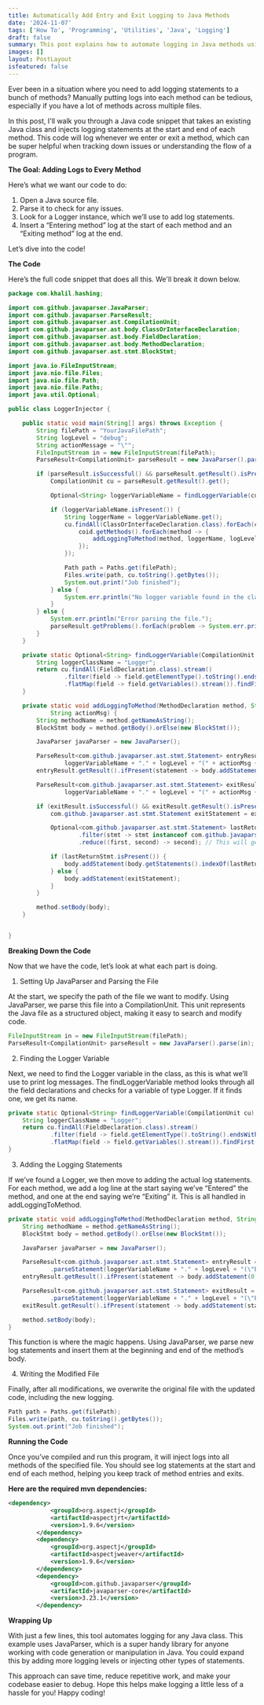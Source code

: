 ```yaml
---
title: Automatically Add Entry and Exit Logging to Java Methods
date: '2024-11-07'
tags: ['How To', 'Programming', 'Utilities', 'Java', 'Logging']
draft: false
summary: This post explains how to automate logging in Java methods using JavaParser. The provided code parses a Java file, locates a Logger instance, and injects Entering and Exiting log statements at the start and end of each method. This automation saves time and makes tracking program flow easier without manual log insertion.
images: []
layout: PostLayout
isfeatured: false
---
```


Ever been in a situation where you need to add logging statements to a bunch of methods? Manually putting logs into each method can be tedious, especially if you have a lot of methods across multiple files.

In this post, I'll walk you through a Java code snippet that takes an existing Java class and injects logging statements at the start and end of each method. This code will log whenever we enter or exit a method, which can be super helpful when tracking down issues or understanding the flow of a program.

**The Goal: Adding Logs to Every Method**

Here’s what we want our code to do:

1. Open a Java source file.
2. Parse it to check for any issues.
3. Look for a Logger instance, which we’ll use to add log statements.
4. Insert a “Entering method” log at the start of each method and an “Exiting method” log at the end.

Let’s dive into the code!

**The Code**

Here’s the full code snippet that does all this. We'll break it down below.

```java
package com.khalil.hashing;

import com.github.javaparser.JavaParser;
import com.github.javaparser.ParseResult;
import com.github.javaparser.ast.CompilationUnit;
import com.github.javaparser.ast.body.ClassOrInterfaceDeclaration;
import com.github.javaparser.ast.body.FieldDeclaration;
import com.github.javaparser.ast.body.MethodDeclaration;
import com.github.javaparser.ast.stmt.BlockStmt;

import java.io.FileInputStream;
import java.nio.file.Files;
import java.nio.file.Path;
import java.nio.file.Paths;
import java.util.Optional;

public class LoggerInjector {

    public static void main(String[] args) throws Exception {
        String filePath = "YourJavaFilePath";
        String logLevel = "debug";
        String actionMessage = "\"";
        FileInputStream in = new FileInputStream(filePath);
        ParseResult<CompilationUnit> parseResult = new JavaParser().parse(in);

        if (parseResult.isSuccessful() && parseResult.getResult().isPresent()) {
            CompilationUnit cu = parseResult.getResult().get();

            Optional<String> loggerVariableName = findLoggerVariable(cu);

            if (loggerVariableName.isPresent()) {
                String loggerName = loggerVariableName.get();
                cu.findAll(ClassOrInterfaceDeclaration.class).forEach(coid -> {
                    coid.getMethods().forEach(method -> {
                        addLoggingToMethod(method, loggerName, logLevel,actionMessage);
                    });
                });

                Path path = Paths.get(filePath);
                Files.write(path, cu.toString().getBytes());
                System.out.print("Job finished");
            } else {
                System.err.println("No logger variable found in the class.");
            }
        } else {
            System.err.println("Error parsing the file.");
            parseResult.getProblems().forEach(problem -> System.err.println(problem.toString()));
        }
    }

    private static Optional<String> findLoggerVariable(CompilationUnit cu) {
        String loggerClassName = "Logger";
        return cu.findAll(FieldDeclaration.class).stream()
                .filter(field -> field.getElementType().toString().endsWith(loggerClassName))
                .flatMap(field -> field.getVariables().stream()).findFirst().map(var -> var.getNameAsString());
    }

    private static void addLoggingToMethod(MethodDeclaration method, String loggerVariableName, String logLevel,
            String actionMsg) {
        String methodName = method.getNameAsString();
        BlockStmt body = method.getBody().orElse(new BlockStmt());

        JavaParser javaParser = new JavaParser();

        ParseResult<com.github.javaparser.ast.stmt.Statement> entryResult = javaParser.parseStatement(
                loggerVariableName + "." + logLevel + "(" + actionMsg + "Entering: " + methodName + "()\");");
        entryResult.getResult().ifPresent(statement -> body.addStatement(0, statement));

        ParseResult<com.github.javaparser.ast.stmt.Statement> exitResult = javaParser.parseStatement(
                loggerVariableName + "." + logLevel + "(" + actionMsg + "Exiting: " + methodName + "()\");");

        if (exitResult.isSuccessful() && exitResult.getResult().isPresent()) {
            com.github.javaparser.ast.stmt.Statement exitStatement = exitResult.getResult().get();

            Optional<com.github.javaparser.ast.stmt.Statement> lastReturnStmt = body.getStatements().stream()
                    .filter(stmt -> stmt instanceof com.github.javaparser.ast.stmt.ReturnStmt)
                    .reduce((first, second) -> second); // This will get the last return statement if present

            if (lastReturnStmt.isPresent()) {
                body.addStatement(body.getStatements().indexOf(lastReturnStmt.get()), exitStatement);
            } else {
                body.addStatement(exitStatement);
            }
        }

        method.setBody(body);
    }


}
```

**Breaking Down the Code**

Now that we have the code, let’s look at what each part is doing.

1. Setting Up JavaParser and Parsing the File

At the start, we specify the path of the file we want to modify. Using JavaParser, we parse this file into a CompilationUnit. This unit represents the Java file as a structured object, making it easy to search and modify code.

```java
FileInputStream in = new FileInputStream(filePath);
ParseResult<CompilationUnit> parseResult = new JavaParser().parse(in);
```

2. Finding the Logger Variable

Next, we need to find the Logger variable in the class, as this is what we’ll use to print log messages. The findLoggerVariable method looks through all the field declarations and checks for a variable of type Logger. If it finds one, we get its name.

```java
private static Optional<String> findLoggerVariable(CompilationUnit cu) {
    String loggerClassName = "Logger";
    return cu.findAll(FieldDeclaration.class).stream()
            .filter(field -> field.getElementType().toString().endsWith(loggerClassName))
            .flatMap(field -> field.getVariables().stream()).findFirst().map(var -> var.getNameAsString());
}
```

3. Adding the Logging Statements

If we’ve found a Logger, we then move to adding the actual log statements. For each method, we add a log line at the start saying we’ve “Entered” the method, and one at the end saying we’re “Exiting” it. This is all handled in addLoggingToMethod.

```java
private static void addLoggingToMethod(MethodDeclaration method, String loggerVariableName, String logLevel) {
    String methodName = method.getNameAsString();
    BlockStmt body = method.getBody().orElse(new BlockStmt());

    JavaParser javaParser = new JavaParser();

    ParseResult<com.github.javaparser.ast.stmt.Statement> entryResult = javaParser
            .parseStatement(loggerVariableName + "." + logLevel + "(\"Enter: " + methodName + "()\");");
    entryResult.getResult().ifPresent(statement -> body.addStatement(0, statement));

    ParseResult<com.github.javaparser.ast.stmt.Statement> exitResult = javaParser
            .parseStatement(loggerVariableName + "." + logLevel + "(\"Exit: " + methodName + "()\");");
    exitResult.getResult().ifPresent(statement -> body.addStatement(statement));

    method.setBody(body);
}
```

This function is where the magic happens. Using JavaParser, we parse new log statements and insert them at the beginning and end of the method’s body.

4. Writing the Modified File

Finally, after all modifications, we overwrite the original file with the updated code, including the new logging.

```java
Path path = Paths.get(filePath);
Files.write(path, cu.toString().getBytes());
System.out.print("Job finished");
```

**Running the Code**

Once you’ve compiled and run this program, it will inject logs into all methods of the specified file. You should see log statements at the start and end of each method, helping you keep track of method entries and exits.

**Here are the required mvn dependencies:**

```xml
<dependency>
			<groupId>org.aspectj</groupId>
			<artifactId>aspectjrt</artifactId>
			<version>1.9.6</version>
		</dependency>
		<dependency>
			<groupId>org.aspectj</groupId>
			<artifactId>aspectjweaver</artifactId>
			<version>1.9.6</version>
		</dependency>
		<dependency>
			<groupId>com.github.javaparser</groupId>
			<artifactId>javaparser-core</artifactId>
			<version>3.23.1</version>
		</dependency>
```

**Wrapping Up**

With just a few lines, this tool automates logging for any Java class. This example uses JavaParser, which is a super handy library for anyone working with code generation or manipulation in Java. You could expand this by adding more logging levels or injecting other types of statements.

This approach can save time, reduce repetitive work, and make your codebase easier to debug. Hope this helps make logging a little less of a hassle for you! Happy coding!
